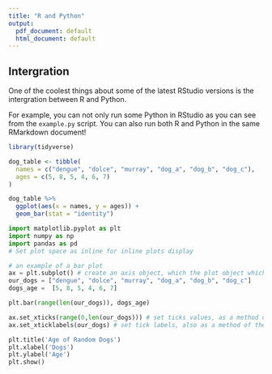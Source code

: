 ```yaml
---
title: "R and Python"
output:
  pdf_document: default
  html_document: default
---
```


## Intergration

One of the coolest things about some of the latest RStudio versions is the intergration between R and Python.

For example, you can not only run some Python in RStudio as you can see from the `example.py` script.
You can also run both R and Python in the same RMarkdown document! 

```r
library(tidyverse)

dog_table <- tibble(
  names = c("dengue", "dolce", "murray", "dog_a", "dog_b", "dog_c"),
  ages = c(5, 8, 5, 4, 6, 7)
)

dog_table %>%
  ggplot(aes(x = names, y = ages)) +
  geom_bar(stat = "identity")


```



```python
import matplotlib.pyplot as plt
import numpy as np
import pandas as pd
# Set plot space as inline for inline plots display

# an example of a bar plot 
ax = plt.subplot() # create an axis object, which the plot object which we can customize
our_dogs = ["dengue", "dolce", "murray", "dog_a", "dog_b", "dog_c"] 
dogs_age =  [5, 8, 5, 4, 6, 7]

plt.bar(range(len(our_dogs)), dogs_age)

ax.set_xticks(range(0,len(our_dogs))) # set ticks values, as a method of the axes
ax.set_xticklabels(our_dogs) # set tick labels, also as a method of the axes

plt.title('Age of Random Dogs')
plt.xlabel('Dogs')
plt.ylabel('Age')
plt.show()
```

